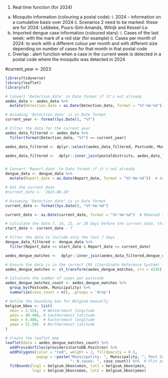 1.	Real time function (for 2024)
  a.	Mosquito information (colouring a postal code):
    i.	2024 – information on a cumulative basis over 2024
    ii.	Scenarios 2 need to be marked: these are for 2024: Lebbeke, Puurs-Sint-Amands, Wilrijk and Kessel-Lo
  b.	Imported dengue case information (coloured stars):
    i.	Cases of the last week: with the mark of a red star (for example)
    ii.	Cases per month of 2024: to work with a different colour per month and with different size depending on number of cases for that month in that postal code
  c.	Overlap : alert function when a case in the current week is detected in a postal code where the mosquito was detected in 2024



#current_year <- 2023
```r

library(tidyverse)
library(leaflet)
library(sf)

# Convert 'Detection_date' to Date format if it's not already
aedes_data <- aedes_data %>%
  mutate(Detection_date = as.Date(Detection_date, format = "%Y-%m-%d")) # Adjust the format as needed

# Assuming 'Detection_date' is in Date format
current_year <- format(Sys.Date(), "%Y")

# Filter the data for the current year
aedes_data_filtered <- aedes_data %>%
  filter(format(Detection_date, "%Y") == current_year)

aedes_data_filtered <- dplyr::select(aedes_data_filtered, Postcode, Municipality)

aedes_data_filtered <-  dplyr::inner_join(postaldistricts, aedes_data_filtered, by = 'Postcode')


# Convert 'Report_date' to Date format if it's not already
dengue_data <- dengue_data %>%
  mutate(Report_date = as.Date(Report_date, format = "%Y-%m-%d"))  # Adjust the format if necessary

# Get the current date
#current_date <- '2023-08-28'

# Assuming 'Detection_date' is in Date format
current_date <- format(Sys.Date(), "%Y-%m-%d")

current_date <- as.Date(current_date, format = "%Y-%m-%d")  # Removed the extra closing parenthesis

# Calculate the date 7, 14, 21, or 28 days before the current date, this should use the slider
start_date <- current_date - 7

# Filter the data to include only the last 7 days
dengue_data_filtered <- dengue_data %>%
  filter(Report_date >= start_date & Report_date <= current_date)

aedes_dengue_matches <-  dplyr::inner_join(aedes_data_filtered,dengue_data_filtered,  by = 'Postcode')

# Ensure the data is in the correct CRS (Coordinate Reference System) for Leaflet
aedes_dengue_matches <- st_transform(aedes_dengue_matches, crs = 4326)  # WGS 84

# Calculate the number of cases per postcode
aedes_dengue_matches_count <- aedes_dengue_matches %>%
  group_by(Postcode, Municipality) %>%
  summarize(case_count = n(), .groups = 'drop')

# Define the bounding box for Belgium manually
belgium_bbox <- list(
  xmin = 2.524,  # Westernmost longitude
  ymin = 49.496, # Southernmost latitude
  xmax = 6.408,  # Easternmost longitude
  ymax = 51.505  # Northernmost latitude
)

# Create the leaflet map
leaflet(data = aedes_dengue_matches_count) %>%
  addProviderTiles(providers$CartoDB.Positron) %>%
  addPolygons(color = "red", weight = 2, fillOpacity = 0.5, 
              popup = ~paste("Municipality: ", Municipality, "; Post Code: ", Postcode, 
                             "; N.cases: ", case_count)) %>%  # Plot polygons in red
  fitBounds(lng1 = belgium_bbox$xmin, lat1 = belgium_bbox$ymin, 
            lng2 = belgium_bbox$xmax, lat2 = belgium_bbox$ymax)


```



